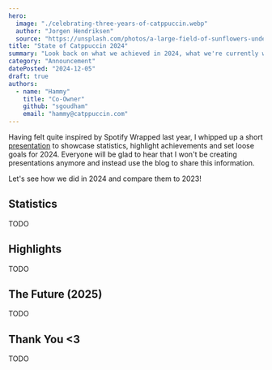 ```yaml
---
hero:
  image: "./celebrating-three-years-of-catppuccin.webp"
  author: "Jorgen Hendriksen"
  source: "https://unsplash.com/photos/a-large-field-of-sunflowers-under-a-cloudy-sky-H_cQ7I2FPqk"
title: "State of Catppuccin 2024"
summary: "Look back on what we achieved in 2024, what we're currently working on and what to expect going forward in 2025!"
category: "Announcement"
datePosted: "2024-12-05"
draft: true
authors:
  - name: "Hammy"
    title: "Co-Owner"
    github: "sgoudham"
    email: "hammy@catppuccin.com"
---
```


Having felt quite inspired by Spotify Wrapped last year, I whipped up a short
[presentation](https://github.com/catppuccin/community/blob/main/presentations/state-of-catppuccin-2023.pdf)
to showcase statistics, highlight achievements and set loose goals for 2024.
Everyone will be glad to hear that I won't be creating presentations anymore
and instead use the blog to share this information.

Let's see how we did in 2024 and compare them to 2023!

## Statistics

TODO

## Highlights

TODO

## The Future (2025)

TODO

## Thank You \<3

TODO
